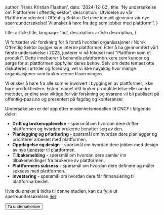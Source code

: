
  author: 'Hans Kristian Flaatten',
  date: '2024-12-02',
  title: 'Ny undersøkelse om Plattformer i offentlig sektor',
  description:
    'Utvidelse av vår Plattformmodenhet i Offentlig Sektor: Del dine innspill gjennom vår nye spørreundersøkelse! Vi ønsker å høre fra deg som jobber med plattform!',
}

  title: article.title,
  language: 'no',
  description: article.description,
}


Vi fortsetter vår forskning for å forstå hvordan organisasjoner i Norsk Offentlig Sektor bygger sine interne plattformer. Etter å ha gjennomført vårt første undersøkelse i 2023, justerer vi nå fokuset mot "Plattform som et produkt". Dette innebærer å behandle plattformbrukere som kunder og sørge for at plattformen oppfyller deres behov. Selv om dette temaet ofte diskuteres i artikler og foredrag, vet vi ikke nøyaktig hvor mange organisasjoner som bruker denne tilnærmingen.

Vi ønsker å høre fra alle som er involvert i byggingen av plattformer, ikke bare produktledere. Enten teamet ditt bruker produktledelse eller andre metoder, er dine svar viktige for vår forskning og svarene vil bli publisert på offentlig-paas.no og presentert på fagdag og konferanser.

Undersøkelsen er del opp etter modenhetsmodellen til CNCF i følgende deler:

- **Drift og brukeropplevelse** - spørsmål om hvordan dere drifter plattformen og hvordan brukerne benytter seg av den.
- **Planlegging og prioritering** - spørsmål om hvordan dere planlegger og prioriterer arbeidet med plattformen.
- **Oppdagelse og design** - spørsmål om hvordan dere jobber med design av nye tjenester til plattformen.
- **Tilbakemelding** - spørsmål om hvordan dere samler inn tilbakemeldinger fra brukerne av plattformen.
- **Plattformens suksess** - spørsmål om hvordan dere definere og måler suksess med plattformen.
- **Investering** - spørsmål om hvordan dere får finnansiering til plattformarbeidet.

Hvis du ønsker å bidra til denne studien, kan du fylle ut spørreundersøkelsen <a href="https://forms.gle/P7HRraEFvRQB6Bi3A">her</a>!

<div className="flex flex-col items-center">
  <Button
    href="https://forms.gle/P7HRraEFvRQB6Bi3A"
    variant="primary"
    className="not-prose mt-4"
  >
    Ta undersøkelsen
  </Button>
</div>
